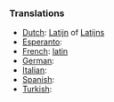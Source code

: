 ===Translations===
*[[Dutch]]: [[Latijn]] of [[Latijns]]
*[[Esperanto]]: [[]]
*[[French]]: [[latin]]
*[[German]]: [[]]
*[[Italian]]: [[]]
*[[Spanish]]: [[]]
*[[Turkish]]: [[]]